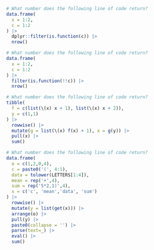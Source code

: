 ```r
# What number does the following line of code return?
data.frame(
  x = 1:2,
  c = 1:2
) |>
  dplyr::filter(is.function(c)) |>
  nrow()
```


```r
# What number does the following line of code return?
data.frame(
  x = 1:2,
  c = 1:2
) |>
  filter(is.function(!!c)) |>
  nrow()
```


```r
# What number does the following line of code return?
tibble(
  f = c(list(\(x) x + 1), list(\(x) x + 2)),
  y = c(1,1)
) |>
  rowwise() |>
  mutate(g = list(\(x) f(x) + 1), x = g(y)) |>
  pull(x) |>
  sum()
```


```r
# What number does the following line of code return?
data.frame(
  o = c(1,2,0,4),
  c = paste0('(', 4:1),
  data = tolower(LETTERS[1:4]),
  mean = rep('+',4),
  sum = rep('5*2,1)',4),
  x = c('c', 'mean','data', 'sum')
) |>
  rowwise() |>
  mutate(y = list(get(x))) |> 
  arrange(o) |>
  pull(y) |>
  paste0(collapse = '') |>
  parse(text=_) |>
  eval() |>
  sum()
```






